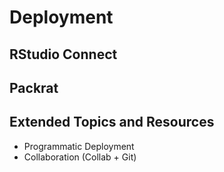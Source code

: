 # Deployment

## RStudio Connect

## Packrat

## Extended Topics and Resources

- Programmatic Deployment
- Collaboration (Collab + Git)

